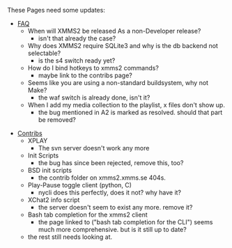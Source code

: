 These Pages need some updates:

* [[FAQ]]
** When will XMMS2 be released As a non-Developer release?
*** isn't that already the case?
** Why does XMMS2 require SQLite3 and why is the db backend not selectable?
*** is the s4 switch ready yet?
** How do I bind hotkeys to xmms2 commands?
*** maybe link to the contribs page?
** Seems like you are using a non-standard buildsystem, why not Make?
*** the waf switch is already done, isn't it?
** When I add my media collection to the playlist, x files don't show up.
*** the bug mentioned in A2 is marked as resolved. should that part be removed?

* [[Contribs]]
** XPLAY
*** The svn server doesn't work any more
** Init Scripts
*** the bug has since been rejected, remove this, too?
** BSD init scripts
*** the contrib folder on xmms2.xmms.se 404s.
** Play-Pause toggle client (python, C)
*** nycli does this perfectly, does it not? why have it?
** XChat2 info script
*** the server doesn't seem to exist any more. remove it?
** Bash tab completion for the xmms2 client
*** the page linked to ("bash tab completion for the CLI") seems much more comprehensive. but is it still up to date?
** the rest still needs looking at.